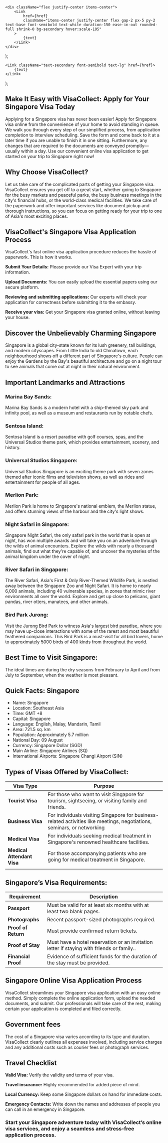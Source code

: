     <div className="flex justify-center items-center">
        <Link
            href={href}
            className="items-center justify-center flex gap-2 px-5 py-2 text-base font-semibold text-white duration-150 ease-in-out rounded-full shrink-0 bg-secondary hover:scale-105"
        >
            {text}
        </Link>
    </div>
);

    <Link className="text-secondary font-semibold text-lg" href={href}>
        {text}
    </Link>
);

## Make It Easy with VisaCollect: Apply for Your Singapore Visa Today

Applying for a Singapore visa has never been easier! Apply for Singapore visa online from the convenience of your home to avoid standing in queue. We walk you through every step of our simplified process, from application completion to interview scheduling. Save the form and come back to it at a later time if you are unable to finish it in one sitting. Furthermore, any changes that are required to the documents are conveyed promptly—usually within a day. Use our convenient online visa application to get started on your trip to Singapore right now!

## Why Choose VisaCollect?

Let us take care of the complicated parts of getting your Singapore visa. VisaCollect ensures you get off to a great start, whether going to Singapore for the busy markets and peaceful parks, the busy business meetings in the city's financial hubs, or the world-class medical facilities. We take care of the paperwork and offer important services like document pickup and thorough instructions, so you can focus on getting ready for your trip to one of Asia's most exciting places.

## VisaCollect's Singapore Visa Application Process

VisaCollect's fast online visa application procedure reduces the hassle of paperwork. This is how it works.

**Submit Your Details:** Please provide our Visa Expert with your trip information.

**Upload Documents:** You can easily upload the essential papers using our secure platform.

**Reviewing and submitting applications:** Our experts will check your application for correctness before submitting it to the embassy.

**Receive your visa:** Get your Singapore visa granted online, without leaving your house.

## Discover the Unbelievably Charming Singapore

Singapore is a global city-state known for its lush greenery, tall buildings, and modern cityscapes. From Little India to old Chinatown, each neighbourhood shows off a different part of Singapore's culture. People can enjoy the Gardens by the Bay's beautiful architecture and go on a night tour to see animals that come out at night in their natural environment.

## Important Landmarks and Attractions

### Marina Bay Sands:

Marina Bay Sands is a modern hotel with a ship-themed sky park and infinity pool, as well as a museum and restaurants run by notable chefs.

### Sentosa Island:

Sentosa Island is a resort paradise with golf courses, spas, and the Universal Studios theme park, which provides entertainment, scenery, and history.

### Universal Studios Singapore:

Universal Studios Singapore is an exciting theme park with seven zones themed after iconic films and television shows, as well as rides and entertainment for people of all ages.

### Merlion Park:

Merlion Park is home to Singapore's national emblem, the Merlion statue, and offers stunning views of the harbour and the city's light shows.

### Night Safari in Singapore:

Singapore Night Safari, the only safari park in the world that is open at night, has won multiple awards and will take you on an adventure through the wilds of animal encounters. Explore the wilds with nearly a thousand animals, find out what they're capable of, and uncover the mysteries of the animal kingdom under the cover of night.

### River Safari in Singapore:

The River Safari, Asia's First & Only River-Themed Wildlife Park, is nestled away between the Singapore Zoo and Night Safari. It is home to nearly 6,000 animals, including 40 vulnerable species, in zones that mimic river environments all over the world. Explore and get up close to pelicans, giant pandas, river otters, manatees, and other animals.

### Bird Park Jurong:

Visit the Jurong Bird Park to witness Asia's largest bird paradise, where you may have up-close interactions with some of the rarest and most beautiful feathered companions. This Bird Park is a must-visit for all bird lovers, home to approximately 5000 birds of 400 kinds from throughout the world.

## Best Time to Visit Singapore:

The ideal times are during the dry seasons from February to April and from July to September, when the weather is most pleasant.

## Quick Facts: Singapore

-   Name: Singapore
-   Location: Southeast Asia
-   Time: GMT +8
-   Capital: Singapore
-   Language: English, Malay, Mandarin, Tamil
-   Area: 721.5 sq. km
-   Population: Approximately 5.7 million
-   National Day: 09 August
-   Currency: Singapore Dollar (SGD)
-   Main Airline: Singapore Airlines (SQ)
-   International Airports: Singapore Changi Airport (SIN)

## Types of Visas Offered by VisaCollect:

| Visa Type                  | Purpose                                                                                                                 |
| -------------------------- | ----------------------------------------------------------------------------------------------------------------------- |
| **Tourist Visa**           | For those who want to visit Singapore for tourism, sightseeing, or visiting family and friends.                         |
| **Business Visa**          | For individuals visiting Singapore for business-related activities like meetings, negotiations, seminars, or networking |
| **Medical Visa**           | For individuals seeking medical treatment in Singapore's renowned healthcare facilities.                                |
| **Medical Attendant Visa** | For those accompanying patients who are going for medical treatment in Singapore.                                       |
|                            |

## Singapore’s Visa Requirements:

| Requirement         | Description                                                                               |
| ------------------- | ----------------------------------------------------------------------------------------- |
| **Passport**        | Must be valid for at least six months with at least two blank pages.                      |
| **Photographs**     | Recent passport-sized photographs required.                                               |
| **Proof of Return** | Must provide confirmed return tickets.                                                    |
| **Proof of Stay**   | Must have a hotel reservation or an invitation letter if staying with friends or family.. |
| **Financial Proof** | Evidence of sufficient funds for the duration of the stay must be provided.               |

## Singapore Online Visa Application Process

VisaCollect streamlines your Singapore visa application with an easy online method. Simply complete the online application form, upload the needed documents, and submit. Our professionals will take care of the rest, making certain your application is completed and filed correctly.

## Government fees

The cost of a Singapore visa varies according to its type and duration. VisaCollect clearly outlines all expenses involved, including service charges and any additional costs such as courier fees or photograph services.

## Travel Checklist

**Valid Visa:** Verify the validity and terms of your visa.

**Travel insurance:** Highly recommended for added piece of mind.

**Local Currency:** Keep some Singapore dollars on hand for immediate costs.

**Emergency Contacts:** Write down the names and addresses of people you can call in an emergency in Singapore.

### Start your Singapore adventure today with VisaCollect’s online visa services, and enjoy a seamless and stress-free application process.
